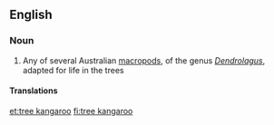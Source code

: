 ==English==

===Noun===
{{wikipedia}}
{{en-noun|sg=[[tree]] [[kangaroo]]}}

# Any of several Australian [[macropod]]s, of the genus ''[[Dendrolagus]]'', adapted for life in the trees

====Translations====
{{trans-top}}
{{trans-mid}}
{{trans-bottom}}

[[et:tree kangaroo]]
[[fi:tree kangaroo]]